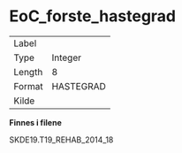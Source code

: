 
# EoC_forste_hastegrad {-}

| | |
|----|----|
| Label    |  |
| Type     | Integer |
| Length   | 8    |
| Format   | HASTEGRAD |
| Kilde    |   |

**Finnes i filene**

SKDE19.T19_REHAB_2014_18

